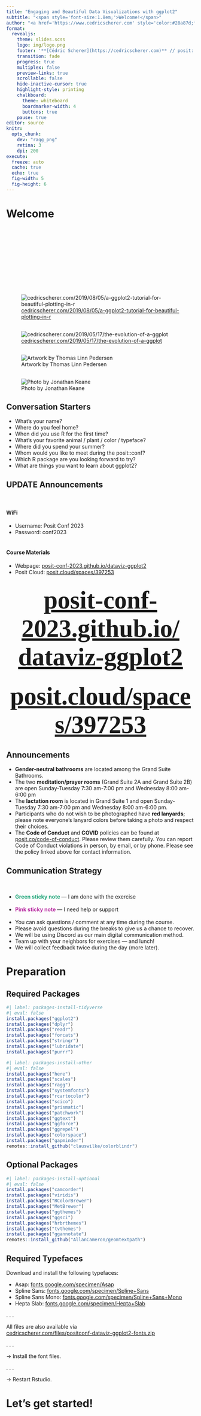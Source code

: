 ```yaml
---
title: "Engaging and Beautiful Data Visualizations with ggplot2"
subtitle: "<span style='font-size:1.8em;'>Welcome!</span>"
author: "<a href='https://www.cedricscherer.com' style='color:#28a87d;font-weight:600;'>Cédric Scherer</a>&ensp;//&ensp;posit::conf&ensp;//&ensp;September 2023"
format:
  revealjs:
    theme: slides.scss
    logo: img/logo.png
    footer: '**[Cédric Scherer](https://cedricscherer.com)** // posit::conf(2023)'
    transition: fade
    progress: true
    multiplex: false
    preview-links: true
    scrollable: false
    hide-inactive-cursor: true
    highlight-style: printing
    chalkboard:
      theme: whiteboard
      boardmarker-width: 4
      buttons: true
    pause: true
editor: source
knitr:
  opts_chunk:
    dev: "ragg_png"
    retina: 3
    dpi: 200
execute:
  freeze: auto
  cache: true
  echo: true
  fig-width: 5
  fig-height: 6
---
```



# Welcome<br><br><br><br><br><br> {background-image="img/logo-welcome.png" background-position="center" background-size="40%"}


##  {#hello-blank data-menu-title="Hello" background-image="img/intro/hello-blank.png" background-position="center" background-size="62%"}


##  {#hello-team data-menu-title="Hello Team" background-image="img/intro/hello-team.png" background-position="center" background-size="62%"}


##  {#teaching-team data-menu-title="Teaching Team" background-image="img/intro/team-hex-grid.png" background-position="center" background-size="105%"}


##  {#hello-cedric data-menu-title="Hello Cédric" background-image="img/intro/hello-cedric.png" background-position="center" background-size="62%"}


##  {#cedric-avatars data-menu-title="Cédric Avatars" background-image="img/intro/avatars-logo.png" background-position="center" background-size="80%"}


##  {#cedric-dataviz-science data-menu-title="Cédric Projects Science" background-image="img/intro/projects-science.png" background-position="center" background-size="82%" background-color="#ABABAB"}

::: footer
:::


##  {#cedric-dataviz-clients data-menu-title="Cédric Projects Clients" background-image="img/intro/projects-clients.png" background-position="center" background-size="77%" background-color="#ABABAB"}

::: footer
:::


##  {#cedric-dataviz-personal data-menu-title="Cédric Projects Personal"background-image="img/intro/projects-personal.png" background-position="center" background-size="85%" background-color="#ABABAB"}

::: footer
:::


##  {#cedric-blog data-menu-title="Cédric Blog"background-image="img/intro/blog.png" background-position="center" background-size="56%"}

::: footer
:::


##  {#cedric-ggplot-tutorial data-menu-title="Cédric Blog Tutorial" background-image="img/intro/blog-tutorial.png" background-position="center" background-size="56%"}

::: footer
:::


## {#cedric-ggplot-tutorial-overview data-menu-title="Cédric Blog Tutorial Overview"}

![[cedricscherer.com/2019/08/05/a-ggplot2-tutorial-for-beautiful-plotting-in-r](https://www.cedricscherer.com/2019/08/05/a-ggplot2-tutorial-for-beautiful-plotting-in-r/)](img/intro/ggplot-tutorial-overview.png){fig-align="center" fig-alt="Overview of some exemplary plots included in my ggplot2 tutorial."}


##  {#cedric-ggplot-evol data-menu-title="Cédric Blog ggplot Evolution" background-image="img/intro/blog-evol.png" background-position="center" background-size="56%"}

::: footer
:::


## {#cedric-ggplot-evol-gif data-menu-title="Cédric Blog ggplot Evolution GIF"}

![[cedricscherer.com/2019/05/17/the-evolution-of-a-ggplot](https://www.cedricscherer.com/2019/05/17/the-evolution-of-a-ggplot)](img/intro/evol-ggplot-1.gif){fig-align="center" fig-alt="Animated evolution of a jitter-pop plot showing student-teacher ratios per continent. The animation shows iteration through different geometries, theme adjustments, combinations of layers, and additional annotations such as text labels with arrows and an inset tile grid map with colors by region mathing those of the main graphic."}


##  {#cedric-rstudio-conf data-menu-title="Cédric Blog rstudio::conf" background-image="img/intro/blog-rstudioconf.png" background-position="center" background-size="56%"}

::: footer
:::


##  {#hello-thomas data-menu-title="Hello Thomas" background-image="img/intro/hello-thomas.png" background-position="center" background-size="62%"}


##  {#thomas-artwork data-menu-title="Thomas Artwork"}

![Artwork by Thomas Linn Pedersen](img/intro/thomas_artwork.png)


##  {#hello-jasmin data-menu-title="Hello Jasmin" background-image="img/intro/hello-jasmin.png" background-position="center" background-size="62%"}


##  {#hello-jonathan data-menu-title="Hello Jonathan" background-image="img/intro/hello-jonathan.png" background-position="center" background-size="62%"}


##  {#jonathan-photography-japan data-menu-title="Jonathan Photography"}

![Photo by Jonathan Keane](img/intro/jonathan-japan.jpg)


##  {#hello-course data-menu-title="Hello Course" background-image="img/intro/hello-course.png" background-position="center" background-size="62%"}


## Conversation Starters

-   What's your name?
-   Where do you feel home?
-   When did you use R for the first time?
-   What's your favorite animal / plant / color / typeface?
-   Where did you spend your summer?
-   Whom would you like to meet during the posit::conf?
-   Which R package are you looking forward to try?
-   What are things you want to learn about ggplot2?


## UPDATE Announcements

<br>

#### WiFi
-   Username: Posit Conf 2023
-   Password: conf2023<br><br>

#### Course Materials
-   Webpage: [posit-conf-2023.github.io/dataviz-ggplot2](https://posit-conf-2023.github.io/dataviz-ggplot2/)
-   Posit Cloud: [posit.cloud/spaces/397253](https://posit.cloud/spaces/397253/content/all?sort=name_asc)


## {#course-webpage data-menu-title="Course Webpage" .center}

<div style='text-align:center;'>
<a href="https://posit-conf-2023.github.io/dataviz-ggplot2/" style='font-family:spline sans mono;font-size:50pt;font-weight:700;'>posit-conf-2023.github.io/<br>dataviz-ggplot2</a>
</div>


## {#posit-cloud data-menu-title="Posit Cloud" .center}

<div style='text-align:center;'>
<a href="https://posit.cloud/spaces/397253/content/all?sort=name_asc" style='font-family:spline sans mono;font-size:50pt;font-weight:700;'>posit.cloud/spaces/397253</a>
</div>


## Announcements

::: incremental
-  **Gender-neutral bathrooms** are located among the Grand Suite Bathrooms.
-  The two **meditation/prayer rooms** (Grand Suite 2A and Grand Suite 2B) are open Sunday-Tuesday 7:30 am-7:00 pm and Wednesday 8:00 am-6:00 pm
-  The **lactation room** is located in Grand Suite 1 and open Sunday-Tuesday 7:30 am-7:00 pm and Wednesday 8:00 am-6:00 pm.
-  Participants who do not wish to be photographed have **red lanyards**; please note everyone's lanyard colors before taking a photo and respect their choices.
-   The **Code of Conduct** and **COVID** policies can be found at [posit.co/code-of-conduct](https://posit.co/code-of-conduct). Please review them carefully. You can report Code of Conduct violations in person, by email, or by phone. Please see the policy linked above for contact information.
:::


## Communication Strategy

<br>

::: incremental
-   <b style='color:#28a87d;'>Green sticky note </b>--- I am done with the exercise<br><br>
-   <b style='color:#b82ca1;'>Pink sticky note </b>--- I need help or support<br><br>
-   You can ask questions / comment at any time during the course.
-   Please avoid questions during the breaks to give us a chance to recover.
-   We will be using Discord as our main digital communication method.
-   Team up with your neighbors for exercises --- and lunch!
-   We will collect feedback twice during the day (more later).
:::


# Preparation

## Required Packages

```r
#| label: packages-install-tidyverse
#| eval: false
install.packages("ggplot2")
install.packages("dplyr")
install.packages("readr")
install.packages("forcats")
install.packages("stringr")
install.packages("lubridate")
install.packages("purrr")
```

::: fragment
```r
#| label: packages-install-other
#| eval: false
install.packages("here")
install.packages("scales")
install.packages("ragg")
install.packages("systemfonts")
install.packages("rcartocolor")
install.packages("scico")
install.packages("prismatic")
install.packages("patchwork")
install.packages("ggtext")
install.packages("ggforce")
install.packages("ggrepel")
install.packages("colorspace")
install.packages("gapminder")
remotes::install_github("clauswilke/colorblindr")
```
:::


## Optional Packages

```r
#| label: packages-install-optional
#| eval: false
install.packages("camcorder")
install.packages("viridis")
install.packages("RColorBrewer")
install.packages("MetBrewer")
install.packages("ggthemes")
install.packages("ggsci")
install.packages("hrbrthemes")
install.packages("tvthemes")
install.packages("ggannotate")
remotes::install_github("AllanCameron/geomtextpath")
```


## Required Typefaces

Download and install the following typefaces:

* Asap: [fonts.google.com/specimen/Asap](https://fonts.google.com/specimen/Asap)
* Spline Sans: [fonts.google.com/specimen/Spline+Sans](https://fonts.google.com/specimen/Spline+Sans)
* Spline Sans Mono: [fonts.google.com/specimen/Spline+Sans+Mono](https://fonts.google.com/specimen/Spline+Sans+Mono)
* Hepta Slab: [fonts.google.com/specimen/Hepta+Slab](https://fonts.google.com/specimen/Hepta+Slab)

. . . 


All files are also available via<br>[cedricscherer.com/files/positconf-dataviz-ggplot2-fonts.zip](https://cedricscherer.com/files/positconf-dataviz-ggplot2-fonts.zip)

. . . 

&rarr; Install the font files. 

. . . 
 
&rarr; Restart Rstudio.


# Let's get started!

